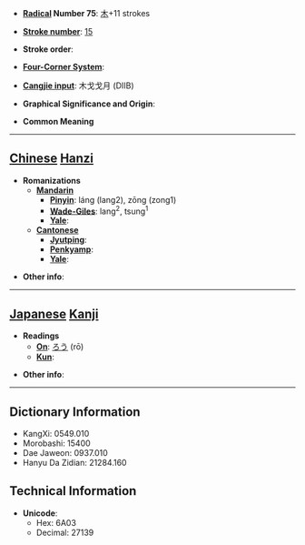 * '''[[Wiktionary:Chinese radical index| Radical]] Number 75''': [[Wiktionary:Chinese radical index 木|木]]+11 strokes

* '''[[Wiktionary:Chinese total strokes index|Stroke number]]''': [[Wiktionary:Chinese total strokes index 15|15]]

* '''Stroke order''': 

* '''[[Wiktionary:Chinese four corner index|Four-Corner System]]''': 

* '''[[Wiktionary:Chinese Cangjie index|Cangjie input]]''': 木戈戈月 (DIIB)

* '''Graphical Significance and Origin''': 

* '''Common Meaning'''

----

== [[Chinese]] [[Hanzi]] ==

* '''Romanizations'''
** '''[[Mandarin]]'''
*** '''[[Pinyin]]''': láng (lang2), zōng (zong1)
*** '''[[Wade-Giles]]''': lang<sup>2</sup>, tsung<sup>1</sup>
*** '''[[Yale]]''': 
** '''[[Cantonese]]'''
*** '''[[Jyutping]]''':
*** '''[[Penkyamp]]''': 
*** '''[[Yale]]''': 

* '''Other info''': 

----

== [[Japanese]] [[Kanji]] ==

* '''Readings'''
** '''[[On]]''': [[ろう]] (rō)
** '''[[Kun]]''': 

* '''Other info''':  

----

== Dictionary Information ==

* KangXi: 0549.010
* Morobashi: 15400
* Dae Jaweon: 0937.010
* Hanyu Da Zidian: 21284.160

== Technical Information ==

* '''Unicode''':
** Hex: 6A03
** Decimal: 27139